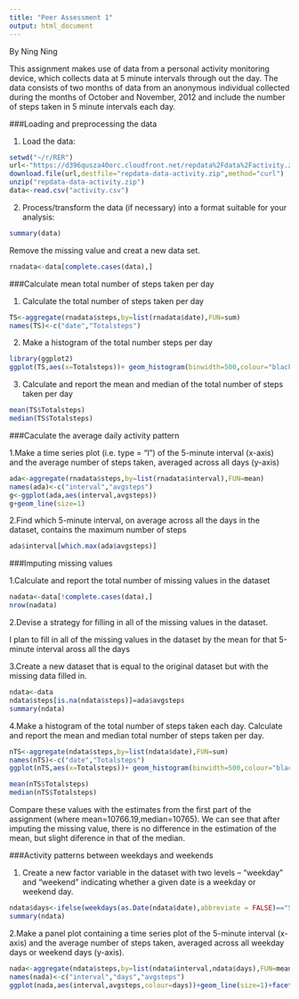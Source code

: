 ```yaml
---
title: "Peer Assessment 1"
output: html_document
---
```

By Ning Ning

This assignment makes use of data from a personal activity monitoring device, which collects data at 5 minute intervals through out the day. The data consists of two months of data from an anonymous individual collected during the months of October and November, 2012 and include the number of steps taken in 5 minute intervals each day.

###Loading and preprocessing the data

1. Load the data:

```r
setwd("~/r/RER")
url<-"https://d396qusza40orc.cloudfront.net/repdata%2Fdata%2Factivity.zip"
download.file(url,destfile="repdata-data-activity.zip",method="curl")
unzip("repdata-data-activity.zip")
data<-read.csv("activity.csv")
```

2. Process/transform the data (if necessary) into a format suitable for your analysis:

```r
summary(data)
```

Remove the missing value and creat a new data set.

```r
rnadata<-data[complete.cases(data),]
```

###Calculate mean total number of steps taken per day

1. Calculate the total number of steps taken per day

```r
TS<-aggregate(rnadata$steps,by=list(rnadata$date),FUN=sum)
names(TS)<-c("date","Totalsteps")
```

2. Make a histogram of the total number steps per day

```r
library(ggplot2)
ggplot(TS,aes(x=Totalsteps))+ geom_histogram(binwidth=500,colour="black", fill="white")+labs(x="Total steps")
```

3. Calculate and report the mean and median of the total number of steps taken per day

```r
mean(TS$Totalsteps)
median(TS$Totalsteps)
```

###Caculate the average daily activity pattern

1.Make a time series plot (i.e. type = "l") of the 5-minute interval (x-axis) and the average number of steps taken, averaged across all days (y-axis)

```r
ada<-aggregate(rnadata$steps,by=list(rnadata$interval),FUN=mean)
names(ada)<-c("interval","avgsteps")
g<-ggplot(ada,aes(interval,avgsteps))
g+geom_line(size=1)
```

2.Find which 5-minute interval, on average across all the days in the dataset, contains the maximum number of steps

```r
ada$interval[which.max(ada$avgsteps)]
```

###Imputing missing values

1.Calculate and report the total number of missing values in the dataset

```r
nadata<-data[!complete.cases(data),]
nrow(nadata)
```

2.Devise a strategy for filling in all of the missing values in the dataset.

I plan to fill in all of the missing values in the dataset by the mean for that 5-minute interval aross all the days

3.Create a new dataset that is equal to the original dataset but with the missing data filled in.

```r
ndata<-data
ndata$steps[is.na(ndata$steps)]=ada$avgsteps
summary(ndata)
```

4.Make a histogram of the total number of steps taken each day. Calculate and report the mean and median total number of steps taken per day.

```r
nTS<-aggregate(ndata$steps,by=list(ndata$date),FUN=sum)
names(nTS)<-c("date","Totalsteps")
ggplot(nTS,aes(x=Totalsteps))+ geom_histogram(binwidth=500,colour="black", fill="white")+labs(x="Total steps")
```

```r
mean(nTS$Totalsteps)
median(nTS$Totalsteps)
```

Compare these values with the estimates from the first part of the assignment (where mean=10766.19,median=10765). We can see that after imputing the missing value, there is no difference in the estimation of the mean, but slight diference in that of the median. 

###Activity patterns between weekdays and weekends

1. Create a new factor variable in the dataset with two levels – “weekday” and “weekend” indicating whether a given date is a weekday or weekend day.

```r
ndata$days<-ifelse(weekdays(as.Date(ndata$date),abbreviate = FALSE)=="Sunday"|weekdays(as.Date(ndata$date),abbreviate = FALSE)=="Saturday","weekend","weekday")
summary(ndata)
```

2.Make a panel plot containing a time series plot of the 5-minute interval (x-axis) and the average number of steps taken, averaged across all weekday days or weekend days (y-axis).

```r
nada<-aggregate(ndata$steps,by=list(ndata$interval,ndata$days),FUN=mean)
names(nada)<-c("interval","days","avgsteps")
ggplot(nada,aes(interval,avgsteps,colour=days))+geom_line(size=1)+facet_grid(days~.)+theme(legend.position="none")
```
